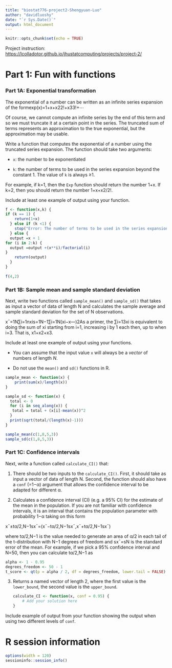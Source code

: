 ```yaml
---
title: "biostat776-project2-Shengyuan-Luo"
author: "davidluoshy"
date: "`r Sys.Date()`"
output: html_document
---
```


```r
knitr::opts_chunk$set(echo = TRUE)
```

Project instruction: <https://lcolladotor.github.io/jhustatcomputing/projects/project-2/>

# **Part 1: Fun with functions**

### **Part 1A: Exponential transformation**

The exponential of a number can be written as an infinite series expansion of the formexp⁡(x)=1+x+x22!+x33!+⋯

Of course, we cannot compute an infinite series by the end of this term and so we must truncate it at a certain point in the series. The truncated sum of terms represents an approximation to the true exponential, but the approximation may be usable.

Write a function that computes the exponential of a number using the truncated series expansion. The function should take two arguments:

-   `x`: the number to be exponentiated

-   `k`: the number of terms to be used in the series expansion beyond the constant 1. The value of `k` is always ≥1.

For example, if k=1, then the `Exp` function should return the number 1+x. If k=2, then you should return the number 1+x+x2/2!.

Include at least one example of output using your function.

```r
f <- function(x,k) {
if (k == 1) {
    return(1+x)
  } else if (k <1) {
    stop("Error: The number of terms to be used in the series expansion  cannot be <1")
  } else {
  output =x + 1
for (i in 2:k) {
  output =output +(x**i)/factorial(i)
}
    return(output)
  }
}
  
f(4,2)
```

### **Part 1B: Sample mean and sample standard deviation**

Next, write two functions called `sample_mean()` and `sample_sd()` that takes as input a vector of data of length N and calculates the sample average and sample standard deviation for the set of N observations.

x¯=1N∑i=1nxis=1N−1∑i=1N(xi−x―)2As a primer, the ∑i=13xi is equivalent to doing the sum of xi starting from i=1, increasing i by 1 each then, up to when i=3. That is, x1+x2+x3.

Include at least one example of output using your functions.

-   You can assume that the input value `x` will always be a *vector* of numbers of length *N*.

-   Do not use the `mean()` and `sd()` functions in R.

```r
sample_mean <- function(x) {
    print(sum(x)/length(x))
}

sample_sd <- function(x) {
  total <- 0
  for (i in seq_along(x)) {
   total = total + (x[i]-mean(x))^2
  }
  print(sqrt(total/(length(x)-1)))
}

sample_mean(c(1,8,5,3))
sample_sd(c(1,8,5,3))
```

### **Part 1C: Confidence intervals**

Next, write a function called `calculate_CI()` that:

1.  There should be two inputs to the `calculate_CI()`. First, it should take as input a vector of data of length N. Second, the function should also have a `conf` (=1−α) argument that allows the confidence interval to be adapted for different α.

2.  Calculates a confidence interval (CI) (e.g. a 95% CI) for the estimate of the mean in the population. If you are not familiar with confidence intervals, it is an interval that contains the population parameter with probability 1−α taking on this form

x¯±tα/2,N−1sx¯=(x¯−tα/2,N−1sx¯,x¯+tα/2,N−1sx¯)

where tα/2,N−1 is the value needed to generate an area of α/2 in each tail of the t-distribution with N−1 degrees of freedom and sx¯=sN is the standard error of the mean. For example, if we pick a 95% confidence interval and N=50, then you can calculate tα/2,N−1 as

```r
alpha <- 1 - 0.95
degrees_freedom <- 50 - 1
t_score <- qt(p = alpha / 2, df = degrees_freedom, lower.tail = FALSE)
```

3.  Returns a named vector of length 2, where the first value is the `lower_bound`, the second value is the `upper_bound`.

    ```r
    calculate_CI <- function(x, conf = 0.95) {
        # Add your solution here
    }
    ```

Include example of output from your function showing the output when using two different levels of `conf`.

# **R session information**

```r
options(width = 120)
sessioninfo::session_info()
```
